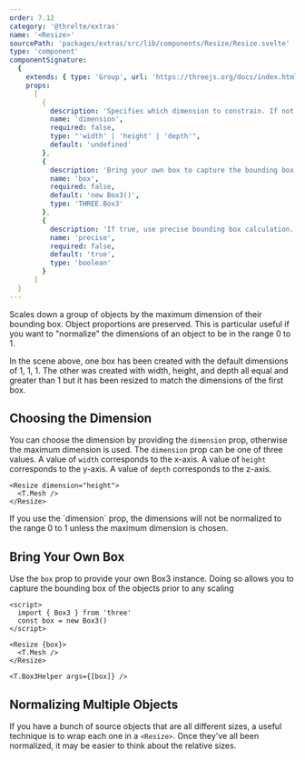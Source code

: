 ```yaml
---
order: 7.12
category: '@threlte/extras'
name: '<Resize>'
sourcePath: 'packages/extras/src/lib/components/Resize/Resize.svelte'
type: 'component'
componentSignature:
  {
    extends: { type: 'Group', url: 'https://threejs.org/docs/index.html#api/en/objects/Group' },
    props:
      [
        {
          description: 'Specifies which dimension to constrain. If not provided, the maximum dimension is used',
          name: 'dimension',
          required: false,
          type: "'width' | 'height' | 'depth'",
          default: 'undefined'
        },
        {
          description: 'Bring your own box to capture the bounding box.',
          name: 'box',
          required: false,
          default: 'new Box3()',
          type: 'THREE.Box3'
        },
        {
          description: 'If true, use precise bounding box calculation.',
          name: 'precise',
          required: false,
          default: 'true',
          type: 'boolean'
        }
      ]
  }
---
```


Scales down a group of objects by the maximum dimension of their bounding box. Object proportions are preserved. This is particular useful if you want to "normalize" the dimensions of an object to be in the range 0 to 1.

<Example path="extras/resize/two-boxes" />

In the scene above, one box has been created with the default dimensions of 1, 1, 1. The other was created with width, height, and depth all equal and greater than 1 but it has been resized to match the dimensions of the first box.

## Choosing the Dimension

You can choose the dimension by providing the `dimension` prop, otherwise the maximum dimension is used. The `dimension` prop can be one of three values. A value of `width` corresponds to the x-axis. A value of `height` corresponds to the y-axis. A value of `depth` corresponds to the z-axis.

```svelte
<Resize dimension="height">
  <T.Mesh />
</Resize>
```

<Tip type="warning">
  If you use the `dimension` prop, the dimensions will not be normalized to the range 0 to 1 unless
  the maximum dimension is chosen.
</Tip>

## Bring Your Own Box

Use the `box` prop to provide your own Box3 instance. Doing so allows you to capture the bounding box of the objects prior to any scaling

```svelte
<script>
  import { Box3 } from 'three'
  const box = new Box3()
</script>

<Resize {box}>
  <T.Mesh />
</Resize>

<T.Box3Helper args={[box]} />
```

## Normalizing Multiple Objects

If you have a bunch of source objects that are all different sizes, a useful technique is to wrap each one in a `<Resize>`. Once they've all been normalized, it may be easier to think about the relative sizes.

<Example path="extras/resize/multiple-objects" />
